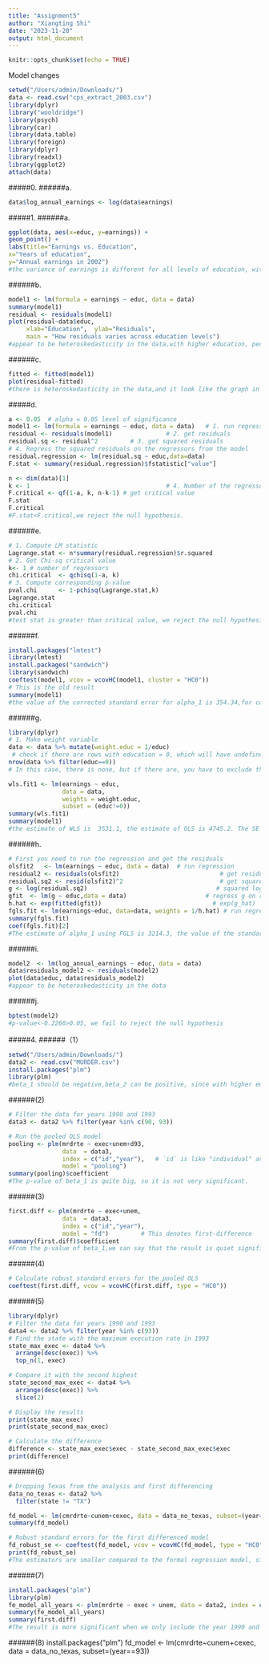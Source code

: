 ---
title: "Assignment5"
author: "Xiangting Shi"
date: "2023-11-20"
output: html_document
---

```{r setup, include=FALSE}
knitr::opts_chunk$set(echo = TRUE)
```
Model changes
```{r}
setwd("/Users/admin/Downloads/")
data <- read.csv("cps_extract_2003.csv")
library(dplyr)
library("wooldridge")
library(psych)
library(car)
library(data.table)
library(foreign)
library(dplyr)
library(readxl)
library(ggplot2)
attach(data)
```
#####0.
######a.
```{r}
data$log_annual_earnings <- log(data$earnings)
```
#####1.
######a.
```{r}
ggplot(data, aes(x=educ, y=earnings)) +
geom_point() +
labs(title="Earnings vs. Education",
x="Years of education",
y="Annual earnings in 2002")
#the variance of earnings is different for all levels of education, with higher education, the variance of earnings becomes larger.
```
######b.
```{r}
model1 <- lm(formula = earnings ~ educ, data = data)
summary(model1)
residual <- residuals(model1)   
plot(residual~data$educ,
     xlab="Education",  ylab="Residuals",
     main = "How residuals varies across education levels")
#appear to be heteroskedasticity in the data,with higher education, people have more choices when they choose a career.
```
######c.
```{r}
fitted <- fitted(model1)
plot(residual~fitted)
#there is heteroskedasticity in the data,and it look like the graph in partB, since the predicted value of earnings have the same trend with the education.
```
#####d.
```{r}
a <- 0.05  # alpha = 0.05 level of significance
model1 <- lm(formula = earnings ~ educ, data = data)   # 1. run regression: 
residual <- residuals(model1)               # 2. get residuals
residual.sq <- residual^2         # 3. get squared residuals
# 4. Regress the squared residuals on the regressors from the model
residual.regression <- lm(residual.sq ~ educ,data=data)
F.stat <- summary(residual.regression)$fstatistic["value"]

n <- dim(data)[1]
k <- 1                                      # 4. Number of the regressors
F.critical <- qf(1-a, k, n-k-1) # get critical value
F.stat
F.critical
#F.stat<F.critical,we reject the null hypothesis.
```
######e.
```{r}
# 1. Compute LM statistic
Lagrange.stat <- n*summary(residual.regression)$r.squared
# 2. Get Chi-sq critical value
k<- 1 # number of regressors
chi.critical  <- qchisq(1-a, k)
# 3. Compute corresponding p-value
pval.chi      <- 1-pchisq(Lagrange.stat,k)
Lagrange.stat
chi.critical
pval.chi
#test stat is greater than critical value, we reject the null hypothesis.
```
######f.
```{r}
install.packages("lmtest")
library(lmtest)
install.packages("sandwich")
library(sandwich)
coeftest(model1, vcov = vcovHC(model1, cluster = "HC0"))
# This is the old result
summary(model1)
#the value of the corrected standard error for alpha_1 is 354.34,for corrected standard error is greater and the absolute value of  t-statistic is smaller.
```
######g.
```{r}
library(dplyr)
# 1. Make weight variable
data <- data %>% mutate(weight.educ = 1/educ)
 # check if there are rows with education = 0, which will have undefined weight
nrow(data %>% filter(educ==0)) 
# In this case, there is none, but if there are, you have to exclude those observations

wls.fit1 <- lm(earnings ~ educ, 
               data = data,
               weights = weight.educ, 
               subset = (educ!=0))
summary(wls.fit1)
summary(model1)
#the estimate of WLS is  3531.1, the estimate of OLS is 4745.2. The SE for WLS is 223.8 and the SE for OLS is 309.4. The WLS yields smaller standard errors. Since WLS are more efficient than OLS,the SE supposed to be smaller.
```
######h.
```{r}
# First you need to run the regression and get the residuals
olsfit2   <- lm(earnings ~ educ, data = data)  # run regression
residual2 <- residuals(olsfit2)                            # get residuals
residual.sq2 <- resid(olsfit2)^2                           # get squared residuals
g <- log(residual.sq2)                                    # squared log(squared residuals)
gfit  <- lm(g ~ educ,data = data)                      # regress g on regressors
h.hat <- exp(fitted(gfit))                               # exp(g_hat)
fgls.fit <- lm(earnings~educ, data=data, weights = 1/h.hat) # run regressor on weights = 1/h_hat
summary(fgls.fit)
coef(fgls.fit)[2]
#The estimate of alpha_1 using FGLS is 3214.3, the value of the standard error is 212.9 in FGLS, the value of the corrected standard error for alpha_1 is 354.34 in part F.
```
######i.
```{r}
model2  <- lm(log_annual_earnings ~ educ, data = data)
data$residuals_model2 <- residuals(model2)
plot(data$educ, data$residuals_model2)
#appear to be heteroskedasticity in the data
```
######j.
```{r}
bptest(model2)
#p-value<-0.2266>0.05, we fail to reject the null hypothesis
```
#####4.
######（1）
```{r}
setwd("/Users/admin/Downloads/")
data2 <- read.csv("MURDER.csv")
install.packages("plm")
library(plm)
#beta_1 should be negative,beta_2 can be positive, since with higher employment rate there maybe less murder rate. 
```
######(2)
```{r}
# Filter the data for years 1990 and 1993
data3 <- data2 %>% filter(year %in% c(90, 93))

# Run the pooled OLS model
pooling <- plm(mrdrte ~ exec+unem+d93,
               data  = data3,
               index = c("id","year"),   # `id` is like "individual" and `t` is like "time"
               model = "pooling")
summary(pooling)$coefficient
#The p-value of beta_1 is quite big, so it is not very significant.
```
######(3)
```{r}
first.diff <- plm(mrdrte ~ exec+unem, 
               data  = data3, 
               index = c("id","year"),
               model = "fd")         # This denotes first-difference
summary(first.diff)$coefficient
#From the p-value of beta_1,we can say that the result is quiet significant.
```
######(4)
```{r}
# Calculate robust standard errors for the pooled OLS
coeftest(first.diff, vcov = vcovHC(first.diff, type = "HC0"))

```
######(5)
```{r}
library(dplyr)
# Filter the data for years 1990 and 1993
data4 <- data2 %>% filter(year %in% c(93))
# Find the state with the maximum execution rate in 1993
state_max_exec <- data4 %>% 
  arrange(desc(exec)) %>% 
  top_n(1, exec)

# Compare it with the second highest
state_second_max_exec <- data4 %>% 
  arrange(desc(exec)) %>% 
  slice(2)

# Display the results
print(state_max_exec)
print(state_second_max_exec)

# Calculate the difference
difference <- state_max_exec$exec - state_second_max_exec$exec
print(difference)
```
######(6)
```{r}
# Dropping Texas from the analysis and first differencing
data_no_texas <- data2 %>% 
  filter(state != "TX")

fd_model <- lm(cmrdrte~cunem+cexec, data = data_no_texas, subset=(year==93))
summary(fd_model)

# Robust standard errors for the first differenced model
fd_robust_se <- coeftest(fd_model, vcov = vcovHC(fd_model, type = "HC0"))
print(fd_robust_se)
#The estimators are smaller compared to the formal regression model, since we drop the biggest observation, which means we decrease the variance.
```
######(7)
```{r}
install.packages("plm")
library(plm)
fe_model_all_years <- plm(mrdrte ~ exec + unem, data = data2, index = c("state", "year"), model = "within", effect = "twoways")
summary(fe_model_all_years)
summary(first.diff)
#The result is more significant when we only include the year 1990 and 1993.
```
######(8)
install.packages("plm")
fd_model <- lm(cmrdrte~cunem+cexec, data = data_no_texas, subset=(year==93))



